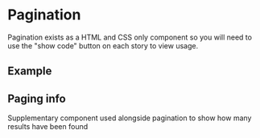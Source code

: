 
# Pagination

Pagination exists as a HTML and CSS only component so you will need to use the "show code" button on each story to view usage.

## Example

<Preview>
  <Story id="components-pagination--example" />
</Preview>

## Paging info

Supplementary component used alongside pagination to show how many results have been found

<Preview>
  <Story id="components-pagination--paging-info" />
</Preview>

